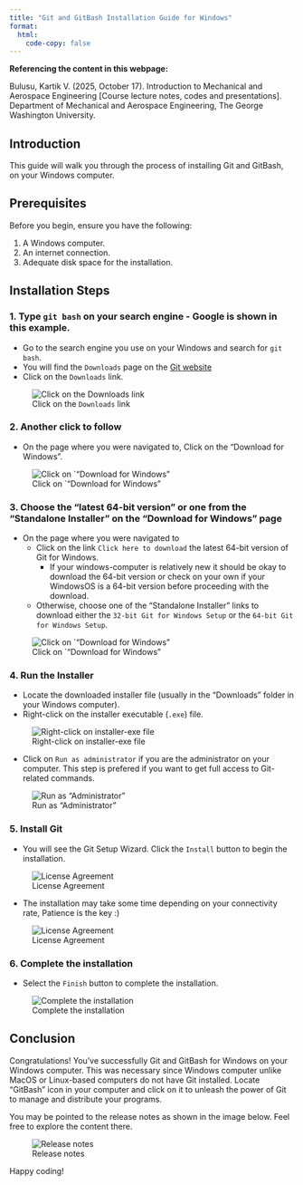 ```yaml
---
title: "Git and GitBash Installation Guide for Windows"
format: 
  html:
    code-copy: false
---
```


<html>
<head>
    <style>
        body {
            -webkit-user-select: none; /* Safari */
            -moz-user-select: none; /* Firefox */
            -ms-user-select: none; /* IE10+/Edge */
            user-select: none; /* Standard */
        }
    </style>
</head>
<body>

<!-- # Visual Studio Code Installation Guide for Windows -->
:::{.callout-important}
**Referencing the content in this webpage:**

Bulusu, Kartik V. (2025, October 17). Introduction to Mechanical and Aerospace Engineering [Course lecture notes, codes and presentations]. Department of Mechanical and Aerospace Engineering, The George Washington University.
:::

## Introduction

This guide will walk you through the process of installing Git and GitBash, on your Windows computer. 

## Prerequisites

Before you begin, ensure you have the following:

1. A Windows computer.
2. An internet connection.
3. Adequate disk space for the installation.

## Installation Steps

### 1. Type ``git bash`` on your search engine - Google is shown in this example.

- Go to the search engine you use on your Windows and search for ``git bash``. 
- You will find the ``Downloads`` page on the [Git website](https://git-scm.com) 
- Click on the ``Downloads`` link.

![Click on the ``Downloads`` link](images/install_gitbash_windows_Git-2.47.0.2-64-bit/GitBash/Step0.PNG)

### 2. Another click to follow
- On the page where you were navigated to, Click on the "Download for Windows". 

![Click on `"Download for Windows"](images/install_gitbash_windows_Git-2.47.0.2-64-bit/GitBash/Step1.PNG)

### 3. Choose the "latest 64-bit version" or one from the "Standalone Installer" on the "Download for Windows" page
- On the page where you were navigated to 
   - Click on the link ``Click here to download`` the latest 64-bit version of Git for Windows.
      - If your windows-computer is relatively new it should be okay to download the 64-bit version or check on your own if your WindowsOS is a 64-bit version before proceeding with the download. 
   - Otherwise, choose one of the  "Standalone Installer" links to download either the ``32-bit Git for Windows Setup`` or the ``64-bit Git for Windows Setup``.

![Click on `"Download for Windows"](images/install_gitbash_windows_Git-2.47.0.2-64-bit/GitBash/Step2.PNG)

### 4. Run the Installer

- Locate the downloaded installer file (usually in the "Downloads" folder in your Windows computer).
- Right-click on the installer executable (`.exe`) file.

![Right-click on installer-exe file](images/install_gitbash_windows_Git-2.47.0.2-64-bit/GitBash/Step3.PNG)

- Click on ``Run as administrator`` if you are the administrator on your computer. This step is prefered if you want to get full access to Git-related commands.

![Run as "Administrator"](images/install_gitbash_windows_Git-2.47.0.2-64-bit/GitBash/Step4.PNG)

### 5. Install Git

- You will see the Git Setup Wizard. Click the ``Install`` button to begin the installation.

![License Agreement](images/install_gitbash_windows_Git-2.47.0.2-64-bit/GitBash/Step5.PNG)

- The installation may take some time depending on your connectivity rate, Patience is the key :)

![License Agreement](images/install_gitbash_windows_Git-2.47.0.2-64-bit/GitBash/Step5_1.PNG)

### 6. Complete the installation 

- Select the ``Finish`` button to complete the installation.

![Complete the installation](images/install_gitbash_windows_Git-2.47.0.2-64-bit/GitBash/Step5_2.PNG)



## Conclusion

Congratulations! You've successfully Git and GitBash for Windows on your Windows computer. This was necessary since Windows computer unlike MacOS or Linux-based computers do not have Git installed. Locate "GitBash" icon in your computer and click on it to unleash the power of Git to manage and distribute your programs.

You may be pointed to the release notes as shown in the image below. Feel free to explore the content there.

![Release notes](images/install_gitbash_windows_Git-2.47.0.2-64-bit/GitBash/Step6.PNG)

Happy coding!



<!-- <br>
<footer>
  <p><small><small><small><small>This is a Quarto website. To learn more about Quarto websites visit <https://quarto.org/docs/websites>.<br>
  Author: Kartik Bulusu<br>
  Contact: <a href="mailto:bulusu@gwu.edu">bulusu</a><br>
  &copy; 2023 All rights reserved</small></small></small></small></p>
</footer> -->